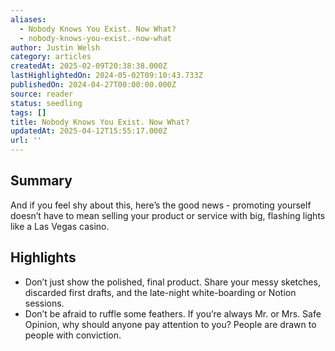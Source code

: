 ```yaml
---
aliases:
  - Nobody Knows You Exist. Now What?
  - nobody-knows-you-exist.-now-what
author: Justin Welsh
category: articles
createdAt: 2025-02-09T20:38:38.000Z
lastHighlightedOn: 2024-05-02T09:10:43.733Z
publishedOn: 2024-04-27T00:00:00.000Z
source: reader
status: seedling
tags: []
title: Nobody Knows You Exist. Now What?
updatedAt: 2025-04-12T15:55:17.000Z
url: ''
---
```

## Summary

And if you feel shy about this, here’s the good news - promoting yourself doesn’t have to mean selling your product or service with big, flashing lights like a Las Vegas casino.

## Highlights

- Don’t just show the polished, final product. Share your messy sketches, discarded first drafts, and the late-night white-boarding or Notion sessions.
- Don’t be afraid to ruffle some feathers. If you’re always Mr. or Mrs. Safe Opinion, why should anyone pay attention to you? People are drawn to people with conviction.
